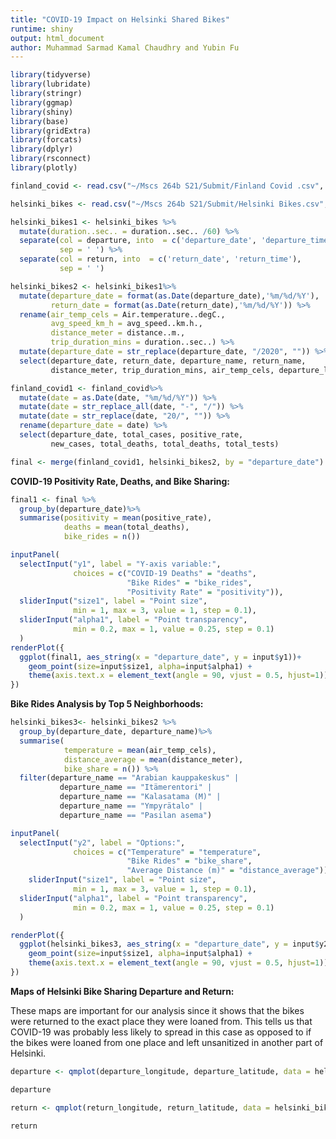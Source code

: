 ```yaml
---
title: "COVID-19 Impact on Helsinki Shared Bikes"
runtime: shiny
output: html_document
author: Muhammad Sarmad Kamal Chaudhry and Yubin Fu
---
```


```r
library(tidyverse)
library(lubridate)
library(stringr)
library(ggmap)
library(shiny)
library(base)
library(gridExtra)
library(forcats)
library(dplyr)
library(rsconnect)
library(plotly)
```



```r
finland_covid <- read.csv("~/Mscs 264b S21/Submit/Finland Covid .csv", nrows=40)

helsinki_bikes <- read.csv("~/Mscs 264b S21/Submit/Helsinki Bikes.csv", nrows=331556)

```

```r

helsinki_bikes1 <- helsinki_bikes %>%
  mutate(duration..sec.. = duration..sec.. /60) %>%
  separate(col = departure, into  = c('departure_date', 'departure_time'), 
           sep = ' ') %>%
  separate(col = return, into  = c('return_date', 'return_time'),
           sep = ' ') 

```

```r

helsinki_bikes2 <- helsinki_bikes1%>%
  mutate(departure_date = format(as.Date(departure_date),'%m/%d/%Y'),
         return_date = format(as.Date(return_date),'%m/%d/%Y')) %>%
  rename(air_temp_cels = Air.temperature..degC., 
         avg_speed_km_h = avg_speed..km.h.,
         distance_meter = distance..m.,
         trip_duration_mins = duration..sec..) %>%
  mutate(departure_date = str_replace(departure_date, "/2020", "")) %>%
  select(departure_date, return_date, departure_name, return_name, 
         distance_meter, trip_duration_mins, air_temp_cels, departure_latitude, departure_longitude, return_latitude, return_longitude)
```


```r
finland_covid1 <- finland_covid%>%
  mutate(date = as.Date(date, "%m/%d/%Y")) %>%
  mutate(date = str_replace_all(date, "-", "/")) %>%
  mutate(date = str_replace(date, "20/", "")) %>%
  rename(departure_date = date) %>%
  select(departure_date, total_cases, positive_rate,
         new_cases, total_deaths, total_deaths, total_tests)


```

```r

final <- merge(finland_covid1, helsinki_bikes2, by = "departure_date")

```

**COVID-19 Positivity Rate, Deaths, and Bike Sharing:**

```r
final1 <- final %>%
  group_by(departure_date)%>%
  summarise(positivity = mean(positive_rate),
            deaths = mean(total_deaths),
            bike_rides = n())
```

```r
inputPanel(
  selectInput("y1", label = "Y-axis variable:",
              choices = c("COVID-19 Deaths" = "deaths",
                          "Bike Rides" = "bike_rides",
                          "Positivity Rate" = "positivity")),
  sliderInput("size1", label = "Point size",
              min = 1, max = 3, value = 1, step = 0.1),
  sliderInput("alpha1", label = "Point transparency",
              min = 0.2, max = 1, value = 0.25, step = 0.1)
  )
renderPlot({
  ggplot(final1, aes_string(x = "departure_date", y = input$y1))+
    geom_point(size=input$size1, alpha=input$alpha1) +
    theme(axis.text.x = element_text(angle = 90, vjust = 0.5, hjust=1))
})

```
**Bike Rides Analysis by Top 5 Neighborhoods:**

```r
helsinki_bikes3<- helsinki_bikes2 %>%
  group_by(departure_date, departure_name)%>%
  summarise(
            temperature = mean(air_temp_cels),
            distance_average = mean(distance_meter),
            bike_share = n()) %>%
  filter(departure_name == "Arabian kauppakeskus" |
           departure_name == "Itämerentori" |
           departure_name == "Kalasatama (M)" |
           departure_name == "Ympyrätalo" |
           departure_name == "Pasilan asema")
```

```r

inputPanel(
  selectInput("y2", label = "Options:",
              choices = c("Temperature" = "temperature",
                          "Bike Rides" = "bike_share",
                          "Average Distance (m)" = "distance_average")),
    sliderInput("size1", label = "Point size",
              min = 1, max = 3, value = 1, step = 0.1),
  sliderInput("alpha1", label = "Point transparency",
              min = 0.2, max = 1, value = 0.25, step = 0.1)
  )

renderPlot({
  ggplot(helsinki_bikes3, aes_string(x = "departure_date", y = input$y2, color = "departure_name"))+
    geom_point(size=input$size1, alpha=input$alpha1) +
    theme(axis.text.x = element_text(angle = 90, vjust = 0.5, hjust=1))
})

```


**Maps of Helsinki Bike Sharing Departure and Return:**

These maps are important for our analysis since it shows that the bikes were returned to the exact place they were loaned from. This tells us that COVID-19 was probably less likely to spread in this case as opposed to if the bikes were loaned from one place and left unsanitized in another part of Helsinki. 

```r
departure <- qmplot(departure_longitude, departure_latitude, data = helsinki_bikes2,maptype = "toner-lite", color = I("red"))

departure

return <- qmplot(return_longitude, return_latitude, data = helsinki_bikes2,maptype = "toner-lite", color = I("blue"))

return
```

